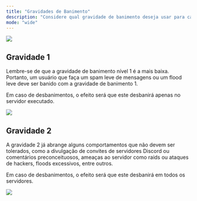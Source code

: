 ```yaml
---
title: "Gravidades de Banimento"
description: "Considere qual gravidade de banimento deseja usar para cada punição."
mode: "wide"
---
```


![](images/gravidadesbanner.png)

## Gravidade 1

Lembre-se de que a gravidade de banimento nível 1 é a mais baixa. Portanto, um usuário que faça um spam leve de mensagens ou um flood leve deve ser banido com a gravidade de banimento 1.

<Check>
  Em caso de desbanimentos, o efeito será que este desbanirá apenas no servidor executado.
</Check>

![](images/gravidade1.png)

## Gravidade 2

A gravidade 2 já abrange alguns comportamentos que não devem ser tolerados, como a divulgação de convites de servidores Discord ou comentários preconceituosos, ameaças ao servidor como raids ou ataques de hackers, floods excessivos, entre outros.

<Check>
  Em caso de desbanimentos, o efeito será que este desbanirá em todos os servidores.
</Check>

![](images/gravidade2.png)